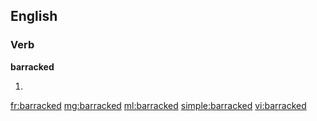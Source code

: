 ==English==

===Verb===
'''barracked'''

# {{past of|[[barrack]]}}

[[fr:barracked]]
[[mg:barracked]]
[[ml:barracked]]
[[simple:barracked]]
[[vi:barracked]]
